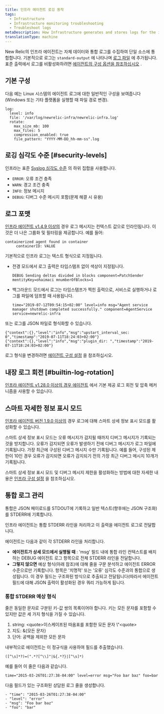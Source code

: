 ```yaml
---
title: 인프라 에이전트 로깅 동작
tags:
  - Infrastructure
  - Infrastructure monitoring troubleshooting
  - Troubleshoot logs
metaDescription: How Infrastructure generates and stores logs for the infrastructure agent.
translationType: machine
---
```


New Relic의 인프라 에이전트는 자체 데이터와 통합 로그를 수집하여 단일 소스에 통합합니다. 기본적으로 로그는 `standard-output` 에 나타나며 [로그 파일](/docs/infrastructure/install-configure-infrastructure/configuration/infrastructure-configuration-settings#log-file) 에 추가됩니다. 표준 출력에서 로그를 비활성화하려면 [에이전트의 구성 옵션을 참조하십시오](/docs/infrastructure/install-infrastructure-agent/configuration/infrastructure-agent-configuration-settings/#stdout) .

## 기본 구성

다음 예는 Linux 시스템의 에이전트 로그에 대한 일반적인 구성을 보여줍니다(Windows 또는 기타 플랫폼을 실행할 때 파일 경로 변경).

```
log:
  level: info
  file: '/var/log/newrelic-infra/newrelic-infra.log'
  rotate:
    max_size_mb: 100
    max_files: 5                             
    compression_enabled: true                
    file_pattern: "YYYY-MM-DD_hh-mm-ss".log
```

## 로깅 심각도 수준 [#security-levels]

인프라는 표준 [Syslog 심각도 수준](https://en.wikipedia.org/wiki/Syslog#Severity_level) 의 하위 집합을 사용합니다.

* `ERROR`: 오류 조건 충족
* `WARN`: 경고 조건 충족
* `INFO`: 정보 메시지
* `DEBUG`: 디버그 수준 메시지 포함(문제 해결 시 유용)

## 로그 포맷

[인프라 에이전트 v1.4.9 이상의](/docs/release-notes/infrastructure-release-notes/infrastructure-agent-release-notes) 경우 로그 메시지는 컨텍스트 값으로 인라인됩니다. 이것은 더 나은 그룹화 및 필터링을 제공합니다. 예를 들어:

```
containerized agent found in container
     containerID: VALUE
```

기본적으로 인프라 로그는 텍스트 형식으로 지정됩니다.

* 전경 모드에서 로그 출력은 타임스탬프 없이 색상이 지정됩니다.

  ```
  DEBUG Sending deltas divided in blocks component=PatchSender mentityKey=ohaimaci mnumberOfBlocks=1
  ```

* 백그라운드 모드에서 로그는 타임스탬프가 찍힌 출력으로, 서비스로 실행하거나 로그를 파일에 덤프할 때 사용됩니다.

  ```
  time="2019-07-12T09:54:15+02:00" level=info msg="Agent service manager shutdown completed successfully." component=AgentService service=newrelic-infra
  ```

또는 로그를 JSON 파일로 형식화할 수 있습니다.

```
{"context":{},"level":"info","msg":"upstart_interval_sec: 0","timestamp":"2019-07-11T18:24:03+02:00"} 
{"context":{},"level":"info","msg":"plugin_dir: ","timestamp":"2019-07-11T18:24:03+02:00"}
```

로그 형식을 변경하려면 [에이전트 구성 설정](/docs/infrastructure/install-infrastructure-agent/configuration/infrastructure-agent-configuration-settings/#log-format) 을 참조하십시오.

## 내장 로그 회전 [#builtin-log-rotation]

[인프라 에이전트 v1.28.0 이상의 경우 에이전트](/docs/release-notes/infrastructure-release-notes/infrastructure-agent-release-notes) 에서 기본 제공 로그 회전 및 압축 메커니즘을 사용할 수 있습니다.

## 스마트 자세한 정보 표시 모드

[인프라 에이전트 버전 1.9.0 이상의](/docs/release-notes/infrastructure-release-notes/infrastructure-agent-release-notes) 경우 로그에 대해 스마트 상세 정보 표시 모드를 활성화할 수 있습니다.

스마트 상세 정보 표시 모드는 오류 메시지가 감지될 때까지 디버그 메시지가 기록되는 것을 방지합니다. 오류가 감지되면 오류가 발생하기 전에 디버그 메시지가 로그 파일에 기록됩니다. 가장 최근에 구성된 디버그 메시지 수만 기록됩니다. 예를 들어, 구성된 제한이 10인 경우 오류가 감지되면 오류가 감지되기 전의 가장 최근 디버그 메시지 10개가 기록됩니다.

스마트 상세 정보 표시 모드 및 디버그 메시지 제한을 활성화하는 방법에 대한 자세한 내용은 [인프라 구성 설정](/docs/infrastructure/install-infrastructure-agent/configuration/infrastructure-agent-configuration-settings/#logging-variables) 을 참조하십시오.

## 통합 로그 관리

통합은 JSON 페이로드를 STDOUT에 기록하고 일반 텍스트(향후에는 JSON 구조화)를 STDERR에 기록합니다.

인프라 에이전트는 통합 STDERR 라인을 처리하고 이 출력을 에이전트 로그로 전달합니다.

에이전트는 다음과 같이 각 STDERR 라인을 처리합니다.

* **에이전트가 상세 모드에서 실행될 때** : 'msg' 필드 내에 통합 라인 컨텍스트를 배치하는 DEBUG 에이전트 로그 항목으로 전체 STDERR 라인을 전달합니다.
* **그렇지 않으면** 예상 형식(아래 참조)에 대해 줄을 구문 분석하고 에이전트 ERROR 수준으로만 기록합니다. 항목은 '치명적' 또는 '오류' 심각도 수준과의 통합으로 생성됩니다. 이 경우 필드는 구조화된 방식으로 추출되고 전달됩니다(따라서 에이전트 필드에 대해 JSON 출력이 활성화된 경우 쿼리 가능하게 됩니다.

### 통합 STDERR 예상 형식

줄은 동일한 문자로 구분된 키-값 쌍의 목록이어야 합니다. 키는 모든 문자를 포함할 수 있지만 값은 세 가지 형식을 가질 수 있습니다.

1. string: &lt;quote>이스케이프된 따옴표를 포함한 모든 문자 \\"&lt;quote>
2. 지도: &&#x7B;모든 문자}
3. 단어: 공백을 제외한 모든 문자

내부적으로 에이전트는 이 정규식을 사용하여 필드를 추출했습니다.

```
([^\s]*?)=(".*?[^\\]"|&{.*?}|[^\s]*)
```

예를 들어 이 줄은 다음과 같습니다.

```
time="2015-03-26T01:27:38-04:00" level=error msg="Foo bar baz" foo=bar
```

다음 필드가 있는 구조화된 상담원 로그 줄을 생성합니다.

```
- "time": "2015-03-26T01:27:38-04:00"
- "level": "error"
- "msg": "Foo bar baz"
- "foo": "bar"
```